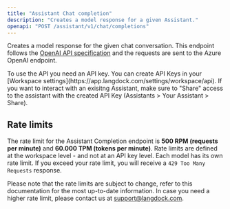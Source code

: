 ```yaml
---
title: "Assistant Chat completion"
description: "Creates a model response for a given Assistant."
openapi: "POST /assistant/v1/chat/completions"
---
```


Creates a model response for the given chat conversation. This endpoint follows the [OpenAI API specification](https://platform.openai.com/docs/api-reference/chat/create) and the requests are sent to the Azure OpenAI endpoint.

<Info>
  To use the API you need an API key. You can create API Keys in your [Workspace
  settings](https://app.langdock.com/settings/workspace/api). If you want to interact with an
  exisitng Assistant, make sure to "Share" access to the assistant with the created API Key
  (Assistants > Your Assistant > Share).
</Info>

## Rate limits

The rate limit for the Assistant Completion endpoint is **500 RPM (requests per minute)** and **60.000 TPM (tokens per minute)**. Rate limits are defined at the workspace level - and not at an API key level. Each model has its own rate limit. If you exceed your rate limit, you will receive a `429 Too Many Requests` response.

Please note that the rate limits are subject to change, refer to this documentation for the most up-to-date information.
In case you need a higher rate limit, please contact us at [support@langdock.com](mailto:support@langdock.com).

